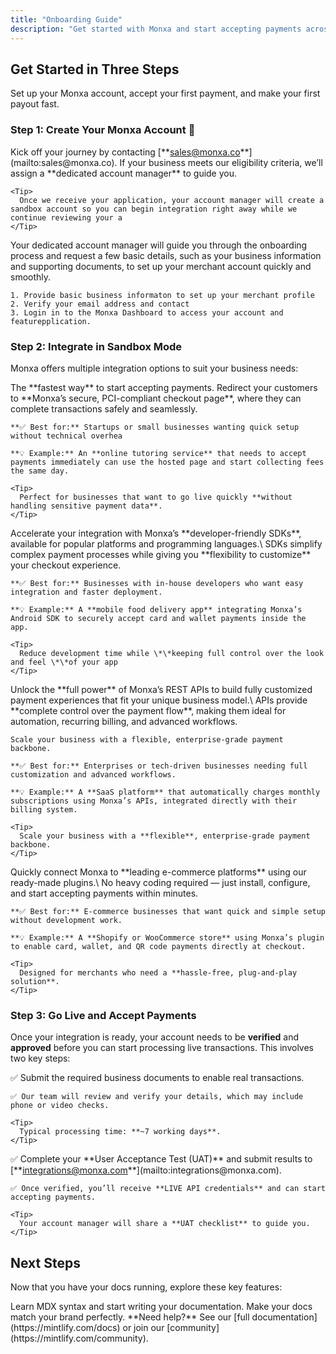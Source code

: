 ```yaml
---
title: "Onboarding Guide"
description: "Get started with Monxa and start accepting payments across Asia quickly and securely. This guide will take you from account creation to live transactions in three simple steps."
---
```


## Get Started in Three Steps

Set up your Monxa account, accept your first payment, and make your first payout fast.

### Step 1: Create Your Monxa Account **📝**

<AccordionGroup>
  <Accordion title="Contact our sales team" icon="phone" iconType="solid">
    Kick off your journey by contacting [**<u>sales@monxa.co</u>**](mailto:sales@monxa.co). If your business meets our eligibility criteria, we’ll assign a **dedicated account manager** to guide you.

    <Tip>
      Once we receive your application, your account manager will create a sandbox account so you can begin integration right away while we continue reviewing your a
    </Tip>
  </Accordion>
  <Accordion title="Prepare your business information" icon="books">
    Your dedicated account manager will guide you through the onboarding process and request a few basic details, such as your business information and supporting documents, to set up your merchant account quickly and smoothly.

    1. Provide basic business informaton to set up your merchant profile
    2. Verify your email address and contact
    3. Login in to the Monxa Dashboard to access your account and featurepplication.
  </Accordion>
</AccordionGroup>

### Step 2: Integrate in Sandbox Mode

Monxa offers multiple integration options to suit your business needs:

<AccordionGroup>
  <Accordion title="Hosted Payment Page" icon="memo" iconType="solid">
    The **fastest way** to start accepting payments. Redirect your customers to **Monxa’s secure, PCI-compliant checkout page**, where they can complete transactions safely and seamlessly.

    **✅ Best for:** Startups or small businesses wanting quick setup without technical overhea

    **💡 Example:** An **online tutoring service** that needs to accept payments immediately can use the hosted page and start collecting fees the same day.

    <Tip>
      Perfect for businesses that want to go live quickly **without handling sensitive payment data**.
    </Tip>
  </Accordion>
  <Accordion title="SDKs" icon="screwdriver" iconType="solid">
    Accelerate your integration with Monxa’s **developer-friendly SDKs**, available for popular platforms and programming languages.\
    SDKs simplify complex payment processes while giving you **flexibility to customize** your checkout experience.

    **✅ Best for:** Businesses with in-house developers who want easy integration and faster deployment.

    **💡 Example:** A **mobile food delivery app** integrating Monxa’s Android SDK to securely accept card and wallet payments inside the app.

    <Tip>
      Reduce development time while \*\*keeping full control over the look and feel \*\*of your app
    </Tip>
  </Accordion>
  <Accordion title="APIs" icon="code" iconType="solid">
    Unlock the **full power** of Monxa’s REST APIs to build fully customized payment experiences that fit your unique business model.\
    APIs provide **complete control over the payment flow**, making them ideal for automation, recurring billing, and advanced workflows.

    Scale your business with a flexible, enterprise-grade payment backbone.

    **✅ Best for:** Enterprises or tech-driven businesses needing full customization and advanced workflows.

    **💡 Example:** A **SaaS platform** that automatically charges monthly subscriptions using Monxa’s APIs, integrated directly with their billing system.

    <Tip>
      Scale your business with a **flexible**, enterprise-grade payment backbone.
    </Tip>
  </Accordion>
  <Accordion title="Plugins" icon="puzzle" iconType="solid">
    Quickly connect Monxa to **leading e-commerce platforms** using our ready-made plugins.\
    No heavy coding required — just install, configure, and start accepting payments within minutes.

    **✅ Best for:** E-commerce businesses that want quick and simple setup without development work.

    **💡 Example:** A **Shopify or WooCommerce store** using Monxa’s plugin to enable card, wallet, and QR code payments directly at checkout.

    <Tip>
      Designed for merchants who need a **hassle-free, plug-and-play solution**.
    </Tip>
  </Accordion>
</AccordionGroup>

### Step 3: Go Live and Accept Payments

Once your integration is ready, your account needs to be **verified** and **approved** before you can start processing live transactions. This involves two key steps:

<AccordionGroup>
  <Accordion title="Business Account Verification & Approval" icon="memo" iconType="solid">
    ✅ Submit the required business documents to enable real transactions.

    ✅ Our team will review and verify your details, which may include phone or video checks.

    <Tip>
      Typical processing time: **~7 working days**.
    </Tip>
  </Accordion>
  <Accordion title="UAT (User Acceptance Test) Approval" icon="screwdriver" iconType="solid">
    ✅ Complete your **User Acceptance Test (UAT)** and submit results to [**<u>integrations@monxa.com</u>**](mailto:integrations@monxa.com).

    ✅ Once verified, you’ll receive **LIVE API credentials** and can start accepting payments.

    <Tip>
      Your account manager will share a **UAT checklist** to guide you.
    </Tip>
  </Accordion>
</AccordionGroup>

## Next Steps

Now that you have your docs running, explore these key features:

<CardGroup cols={2}>
  <Card title="Authentication" icon="pen-to-square" href="/essentials/markdown">
    Learn MDX syntax and start writing your documentation.
  </Card>
  <Card title="Payments" icon="palette" href="/essentials/settings">
    Make your docs match your brand perfectly.
  </Card>
</CardGroup>

<Note>
  **Need help?** See our [full documentation](https://mintlify.com/docs) or join our [community](https://mintlify.com/community).
</Note>